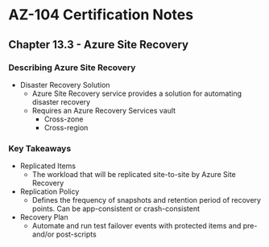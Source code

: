 # AZ-104 Certification Notes
## Chapter 13.3 - Azure Site Recovery

### Describing Azure Site Recovery
* Disaster Recovery Solution
	* Azure Site Recovery service provides a solution for automating disaster recovery
	* Requires an Azure Recovery Services vault
		* Cross-zone
		* Cross-region

### Key Takeaways
* Replicated Items
	* The workload that will be replicated site-to-site by Azure Site Recovery
* Replication Policy
	* Defines the frequency of snapshots and retention period of recovery points. Can be app-consistent or crash-consistent
* Recovery Plan
	* Automate and run test failover events with protected items and pre- and/or post-scripts